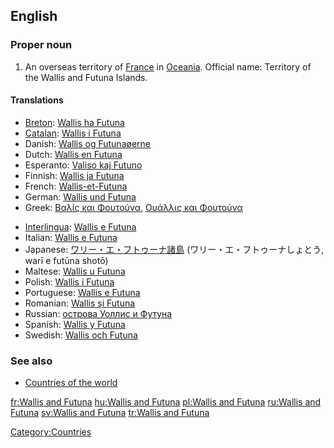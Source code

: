 ==English==

===Proper noun===
{{en-proper noun}}

# An overseas territory of [[France]] in [[Oceania]]. Official name: Territory of the Wallis and Futuna Islands.

====Translations====
{{trans-top|an overseas territory of France in Oceania}}
*[[Breton]]: [[Wallis ha Futuna]]
*[[Catalan]]: [[Wallis i Futuna]]
*Danish: [[Wallis og Futunaøerne]]
*Dutch: [[Wallis en Futuna]]
*Esperanto: [[Valiso kaj Futuno]]
*Finnish: [[Wallis ja Futuna]]
*French: [[Wallis-et-Futuna]]
*German: [[Wallis und Futuna]]
*Greek: [[Βαλίς και Φουτούνα]], [[Ουάλλις και Φουτούνα]]
{{trans-mid}}
*[[Interlingua]]: [[Wallis e Futuna]]
*Italian: [[Wallis e Futuna]]
*Japanese: [[ワリー・エ・フトゥーナ諸島]] (ワリー・エ・フトゥーナしょとう, warī e futūna shotō)
*Maltese: [[Wallis u Futuna]]
*Polish: [[Wallis i Futuna]]
*Portuguese: [[Wallis e Futuna]]
*Romanian: [[Wallis şi Futuna]]
*Russian: [[острова Уоллис и Футуна]] {{m|p}}
*Spanish: [[Wallis y Futuna]]
*Swedish: [[Wallis och Futuna]]
{{trans-bottom}}

===See also===
*[[Appendix:Countries of the world|Countries of the world]]

[[Category:Countries]]

[[fr:Wallis and Futuna]]
[[hu:Wallis and Futuna]]
[[pl:Wallis and Futuna]]
[[ru:Wallis and Futuna]]
[[sv:Wallis and Futuna]]
[[tr:Wallis and Futuna]]